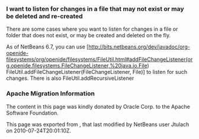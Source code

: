 <!--

    Licensed to the Apache Software Foundation (ASF) under one
    or more contributor license agreements.  See the NOTICE file
    distributed with this work for additional information
    regarding copyright ownership.  The ASF licenses this file
    to you under the Apache License, Version 2.0 (the
    "License"); you may not use this file except in compliance
    with the License.  You may obtain a copy of the License at

      http://www.apache.org/licenses/LICENSE-2.0

    Unless required by applicable law or agreed to in writing,
    software distributed under the License is distributed on an
    "AS IS" BASIS, WITHOUT WARRANTIES OR CONDITIONS OF ANY
    KIND, either express or implied.  See the License for the
    specific language governing permissions and limitations
    under the License.

-->

===I want to listen for changes in a file that may not exist or may be deleted and re-created===

There are some cases where you want to listen for changes in a file or folder that does not exist, or may be created and deleted on the fly.

As of NetBeans 6.7, you can use [http://bits.netbeans.org/dev/javadoc/org-openide-filesystems/org/openide/filesystems/FileUtil.html#addFileChangeListener(org.openide.filesystems.FileChangeListener,%20java.io.File) FileUtil.addFileChangeListener(FileChangeListener, File)] to listen for such changes. There is also FileUtil.addRecursiveListener

===Apache Migration Information===

The content in this page was kindly donated by Oracle Corp. to the
Apache Software Foundation.

This page was exported from , 
that last modified by NetBeans user Jtulach 
on 2010-07-24T20:01:10Z.


